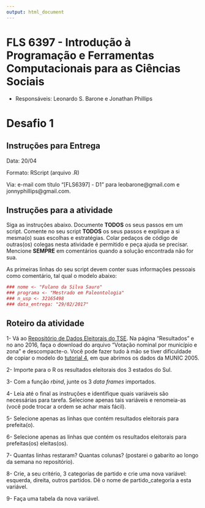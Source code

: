 ```yaml
---
output: html_document
---
```


#  FLS 6397 - Introdução à Programação e Ferramentas Computacionais para as Ciências Sociais

- Responsáveis: Leonardo S. Barone e Jonathan Phillips

# Desafio 1

## Instruções para Entrega

Data: 20/04

Formato: RScript (arquivo .R)

Via: e-mail com título "[FLS6397] - D1" para leobarone@gmail.com e jonnyphillips@gmail.com.

## Instruções para a atividade

Siga as instruções abaixo. Documente __TODOS__ os seus passos em um script. Comente no seu script __TODOS__ os seus passos e explique a si mesma(o) suas escolhas e estratégias. Colar pedaços de código de outras(os) colegas nesta atividade é permitido e peça ajuda se precisar. Mencione __SEMPRE__ em comentários quando a solução encontrada não for sua.

As primeiras linhas do seu script devem conter suas informações pessoais como comentário, tal qual o modelo abaixo:

```r
### nome <- "Fulano da Silva Sauro"
### programa <- "Mestrado em Paleontologia"
### n_usp <- 32165498
### data_entrega: "29/02/2017"
```

## Roteiro da atividade

1- Vá ao [Repositório de Dados Eleitorais do TSE](http://www.tse.jus.br/eleitor-e-eleicoes/estatisticas/repositorio-de-dados-eleitorais-1/repositorio-de-dados-eleitorais). Na página "Resultados" e no ano 2016, faça o download do arquivo "Votação nominal por município e zona" e descompacte-o. Você pode fazer tudo à mão se tiver dificuldade de copiar o modelo do [tutorial 4](https://github.com/leobarone/FLS6397_2018/blob/master/tutorials/tutorial04.Rmd), em que abrimos os dados da MUNIC 2005. 

2- Importe para o R os resultados eleitorais dos 3 estados do Sul.

3- Com a função _rbind_, junte os 3 _data frames_ importados.

4- Leia até o final as instruções e identifique quais variáveis são necessárias para tarefa. Selecione apenas tais variáveis e renomeia-as (você pode trocar a ordem se achar mais fácil).

5- Selecione apenas as linhas que contém resultados eleitorais para prefeita(o).

6- Selecione apenas as linhas que contém os resultados eleitorais para prefeitas(os) eleitas(os).

7- Quantas linhas restaram? Quantas colunas? (postarei o gabarito ao longo da semana no repositório).

8- Crie, a seu critério, 3 categorias de partido e crie uma nova variável: esquerda, direita, outros partidos. Dê o nome de partido\_categoria a esta variável.

9- Faça uma tabela da nova variável.
